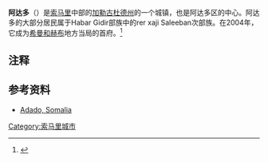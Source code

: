 {{expand|time=2014-12-20T11:01:53+00:00}}
{{Infobox settlement
|official_name          =阿达多
|other_name             =Adado
|native_name            =  
|nickname               = 
|settlement_type        =城镇
|motto                  =
|image_skyline          =
|imagesize              = 
|image_caption          =
|image_flag             = 
|flag_size              =
|image_seal             = 
|seal_size              =
|image_map              = 
|mapsize                = 
|map_caption            = 
|pushpin_map            =Somalia
|pushpin_label_position =bottom
|pushpin_mapsize        =
|pushpin_map_caption    =阿达多在索马里的位置
|subdivision_type       =国家
|subdivision_name       ={{flag|Somalia}}<br>
*[[希曼和赫布|希曼和赫布]]
|subdivision_type1      =[[索马里行政区划|州]]
|subdivision_name1      =[[加勒古杜德州|加勒古杜德州]]
|subdivision_type2      =[[索马里行政区划|区]]
|subdivision_name2      =阿达多区
|government_footnotes   =
|government_type        =
|leader_title           =
|leader_name            = 
|established_title      =  
|established_date       = 
|area_magnitude         = 
|unit_pref              =Metric 
|area_footnotes         =
|area_total_km2         =
|area_land_km2          = 
|population_as_of       = 
|population_footnotes   =
|population_note        =
|population_total       =
|population_density_km2 =
|timezone               =[[东非时间|东非时间]]
|utc_offset             =+3
|timezone_DST           =  
|utc_offset_DST         = 
|latd=6|latm=08|lats=25|latNS=N
|longd=46|longm=37|longs=32|longEW=E
|elevation_footnotes    = 
|elevation_m            = 
|elevation_ft           = 
|postal_code_type       = 
|postal_code            =
|area_code              =
|blank_name             =
|blank_info             =
|website                = 
|footnotes              = 
}}
'''阿达多'''（{{lang-so|Cadaado}}）是[[索马里|索马里]]中部的[[加勒古杜德州|加勒古杜德州]]的一个城镇，也是阿达多区的中心。阿达多的大部分居民属于Habar Gidir部族中的rer xaji Saleeban次部族。在2004年，它成为[[希曼和赫布|希曼和赫布]]地方当局的首府。<ref name="Shahpenp">{{cite news|title=Himan and Heeb parliament elects new president|url=http://sabahionline.com/en_GB/articles/hoa/articles/newsbriefs/2013/06/13/newsbrief-01|accessdate=13 April 2014|newspaper=Sabahi|date=13 June 2013|archive-date=2016-03-04|archive-url=https://web.archive.org/web/20160304023637/http://sabahionline.com/en_GB/articles/hoa/articles/newsbriefs/2013/06/13/newsbrief-01|dead-url=no}}</ref>

==注释==
{{reflist}}

==参考资料==
*[http://www.geographic.org/geographic_names/name.php?uni=-4553962&fid=5779&c=somalia Adado, Somalia] {{Wayback|url=http://www.geographic.org/geographic_names/name.php?uni=-4553962&fid=5779&c=somalia |date=20210413233834 }}


[[Category:索马里城市|Category:索马里城市]]